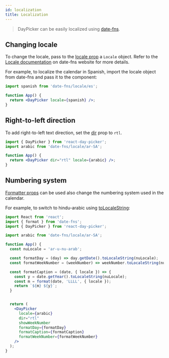 ```yaml
---
id: localization
title: Localization
---
```


> DayPicker can be easily localized using
> [date-fns](https://date-fns.org/docs/I18n).

## Changing locale

To change the locale, pass to the [locale prop](./reference/props.mdx#locale) a `Locale`
object. Refer to the [Locale documentation](http://date-fns.org/docs/Locale) on
date-fns website for more details.

For example, to localize the calendar in Spanish, import the locale object from
date-fns and pass it to the component:

```jsx preview
import spanish from 'date-fns/locale/es';

function App() {
  return <DayPicker locale={spanish} />;
}
```

## Right-to-left direction

To add right-to-left text direction, set the [dir](./reference/props.mdx#dir) prop to `rtl`.

```jsx preview
import { DayPicker } from 'react-day-picker';
import arabic from 'date-fns/locale/ar-SA';

function App() {
  return <DayPicker dir="rtl" locale={arabic} />;
}
```

## Numbering system

[Formatter props](./reference/props.mdx#formatting) can be used also change the
numbering system used in the calendar.

For example, to switch to hindu-arabic using
[toLocaleString](https://developer.mozilla.org/en/docs/Web/JavaScript/Reference/Global_Objects/Date/toLocaleString):

```jsx preview
import React from 'react';
import { format } from 'date-fns';
import { DayPicker } from 'react-day-picker';

import arabic from 'date-fns/locale/ar-SA';

function App() {
  const nuLocale = 'ar-u-nu-arab';

  const formatDay = (day) => day.getDate().toLocaleString(nuLocale);
  const formatWeekNumber = (weekNumber) => weekNumber.toLocaleString(nuLocale);

  const formatCaption = (date, { locale }) => {
    const y = date.getYear().toLocaleString(nuLocale);
    const m = format(date, 'LLLL', { locale });
    return `${m} ${y}`;
  }


  return (
    <DayPicker
      locale={arabic}
      dir="rtl"
      showWeekNumber
      formatDay={formatDay}
      formatCaption={formatCaption}
      formatWeekNumber={formatWeekNumber}
    />
  );
}
```
